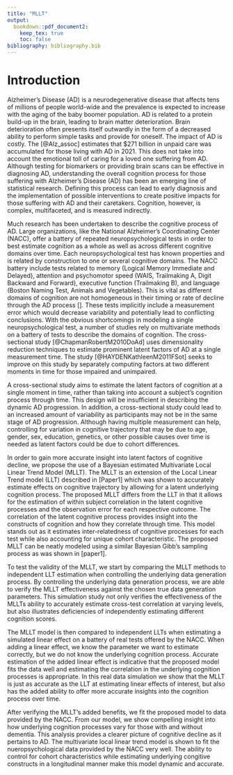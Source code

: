 ```yaml
---
title: "MLLT"
output: 
  bookdown::pdf_document2:
    keep_tex: true
    toc: false
bibliography: bibliography.bib
---
```


# Introduction

Alzheimer's Disease (AD) is a neurodegenerative disease that affects tens of millions of people world-wide and the prevalence is expected to increase with the aging of the baby boomer population.  AD is related to a protein build-up in the brain, leading to brain matter deterioration. Brain deterioration often presents itself outwardly in the form of a decreased ability to perform simple tasks and provide for oneself. The impact of AD is costly. The [@Alz_assoc] estimates that \$271 billion in unpaid care was accumulated for those living with AD in 2021. This does not take into account the emotional toll of caring for a loved one suffering from AD. Although testing for biomarkers or providing brain scans can be effective in diagnosing AD, understanding the overall cognition process for those suffering with Alzheimer's Disease (AD) has been an emerging line of statistical research. Defining this process can lead to early diagnosis and the implementation of possible interventions to create positive impacts for those suffering with AD and their caretakers. Cognition, however, is complex, multifaceted, and is measured indirectly. 


Much research has been undertaken to describe the cognitive process of AD. Large organizations, like the National Alzheimer's Coordinating Center (NACC), offer a battery of repeated neuropsychological tests in order to best estimate cognition as a whole as well as across different cognitive domains over time. Each neuropsychological test has known properties and is related by construction to one or several cognitive domains. The NACC battery include tests related to memory (Logical Memory Immediate and Delayed), attention and psychomotor speed (WAIS, Trailmaking A, Digit Backward and Forward), executive function (Trailmaking B), and language (Boston Naming Test, Animals and Vegetables). This is vital as different domains of cognition are not homogeneous in their timing or rate of decline through the AD process []. These tests implicitly include a measurement error which would decrease variability and potentially lead to conflicting conclusions.  With the obvious shortcomings in modeling a single neuropsychological test, a number of studies rely on multivariate methods on a battery of tests to describe the domains of cognition. The cross-sectional study [@ChapmanRobertM2010DoAd] uses dimensionality reduction techniques to estimate prominent latent factors of AD at a single measurement time. The study [@HAYDENKathleenM2011FSot] seeks to improve on this study by separately computing factors at two different moments in time for those impaired and unimpaired.


A cross-sectional study aims to estimate the latent factors of cognition at a single moment in time, rather than taking into account a subject's cognition process through time. This design will be insufficient in describing the dynamic AD progression. In addition, a cross-sectional study could lead to an increased amount of variability as participants may not be in the same stage of AD progression. Although having multiple measurement can help, controlling for variation in cognitive trajectory that may be due to age, gender, sex, education, genetics, or other possible causes over time is needed as latent factors could be due to cohort differences. 

In order to gain more accurate insight into latent factors of cognitive decline, we propose the use of a Bayesian estimated Multivariate Local Linear Trend Model (MLLT). The MLLT is an extension of the Local Linear Trend model (LLT) described in [Paper1] which was shown to accurately estimate effects on cognitive trajectory by allowing for a latent underlying cognition process. The proposed MLLT differs from the LLT in that it allows for the estimation of within subject correlation in the latent cognitive processes and the observation error for each respective outcome. The correlation of the latent cognitive process provides insight into the constructs of cognition and how they correlate through time. This model stands out as it estimates inter-relatedness of cognitive processes for each test while also accounting for unique cohort characteristic. The proposed MLLT can be neatly modeled using a similar Bayesian Gibb's sampling process as was shown in [paper1].


To test the validity of the MLLT, we start by comparing the MLLT methods to independent LLT estimation when controlling the underlying data generation process. By controlling the underlying data generation process, we are able to verify the MLLT effectiveness against the chosen true data generation parameters. This simulation study not only verifies the effectiveness of the MLLTs ability to accurately estimate cross-test correlation at varying levels, but also illustrates deficiencies of independently estimating different cognition scores.


The MLLT model is then compared to independent LLTs when estimating a simulated linear effect on a battery of real tests offered by the NACC. When adding a linear effect, we know the parameter we want to estimate correctly, but we do not know the underlying cognition process. Accurate estimation of the added linear effect is indicative that the proposed model fits the data well and estimating the correlation in the underlying cognition processes is appropriate. In this real data simulation we show that the MLLT is just as accurate as the LLT at estimating linear effects of interest, but also has the added ability to offer more accurate insights into the cognition process over time.


After verifying the MLLT's added benefits, we fit the proposed model to data provided by the NACC. From our model, we show compelling insight into how underlying cognition processes vary for those with and without dementia. This analysis provides a clearer picture of cognitive decline as it pertains to AD. The multivariate local linear trend model is shown to fit the nueropsychological data provided by the NACC very well. The ability to control for cohort characteristics while estimating underlying congitive constructs in a longitudinal manner make this model dynamic and accurate.



